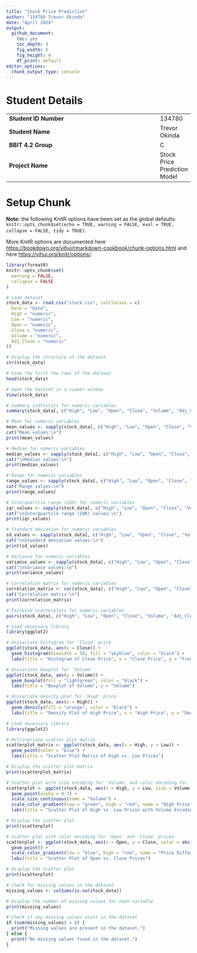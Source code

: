 ```yaml
---
title: "Stock Price Prediction"
author: "134780 Trevor Okinda"
date: "April 2024"
output:
  github_document: 
    toc: yes
    toc_depth: 4
    fig_width: 6
    fig_height: 4
    df_print: default
editor_options:
  chunk_output_type: console
---
```


# Student Details

|                                              |     |
|----------------------------------------------|-----|
| **Student ID Number**                        | 134780 |
| **Student Name**                             | Trevor Okinda |
| **BBIT 4.2 Group**                           | C |
| **Project Name**                             | Stock Price Prediction Model |

# Setup Chunk

**Note:** the following KnitR options have been set as the global defaults: <BR> `knitr::opts_chunk$set(echo = TRUE, warning = FALSE, eval = TRUE, collapse = FALSE, tidy = TRUE)`.

More KnitR options are documented here <https://bookdown.org/yihui/rmarkdown-cookbook/chunk-options.html> and here <https://yihui.org/knitr/options/>.

```r
library(formatR)
knitr::opts_chunk$set(
  warning = FALSE,
  collapse = FALSE
)
```

```r
# Load dataset
stock_data <- read.csv("stock.csv", colClasses = c(
  Date = "Date",
  High = "numeric",
  Low = "numeric",
  Open = "numeric",
  Close = "numeric",
  Volume = "numeric",
  Adj_Close = "numeric"
))

# Display the structure of the dataset
str(stock_data)

# View the first few rows of the dataset
head(stock_data)

# Open the dataset in a viewer window
View(stock_data)
```

```r
# Summary statistics for numeric variables
summary(stock_data[, c("High", "Low", "Open", "Close", "Volume", "Adj_Close")])
```

```r
# Mean for numeric variables
mean_values <- sapply(stock_data[, c("High", "Low", "Open", "Close", "Volume", "Adj_Close")], mean)
cat("Mean values:\n")
print(mean_values)

# Median for numeric variables
median_values <- sapply(stock_data[, c("High", "Low", "Open", "Close", "Volume", "Adj_Close")], median)
cat("\nMedian values:\n")
print(median_values)
```

```r
# Range for numeric variables
range_values <- sapply(stock_data[, c("High", "Low", "Open", "Close", "Volume", "Adj_Close")], function(x) c(min(x), max(x)))
cat("Range values:\n")
print(range_values)

# Interquartile range (IQR) for numeric variables
iqr_values <- sapply(stock_data[, c("High", "Low", "Open", "Close", "Volume", "Adj_Close")], IQR)
cat("\nInterquartile range (IQR) values:\n")
print(iqr_values)

# Standard deviation for numeric variables
sd_values <- sapply(stock_data[, c("High", "Low", "Open", "Close", "Volume", "Adj_Close")], sd)
cat("\nStandard deviation values:\n")
print(sd_values)

# Variance for numeric variables
variance_values <- sapply(stock_data[, c("High", "Low", "Open", "Close", "Volume", "Adj_Close")], var)
cat("\nVariance values:\n")
print(variance_values)
```

```r
# Correlation matrix for numeric variables
correlation_matrix <- cor(stock_data[, c("High", "Low", "Open", "Close", "Volume", "Adj_Close")])
cat("Correlation matrix:\n")
print(correlation_matrix)

# Pairwise scatterplots for numeric variables
pairs(stock_data[, c("High", "Low", "Open", "Close", "Volume", "Adj_Close")])
```

```r
# Load necessary library
library(ggplot2)

# Univariate histogram for 'Close' price
ggplot(stock_data, aes(x = Close)) +
  geom_histogram(binwidth = 50, fill = "skyblue", color = "black") +
  labs(title = "Histogram of Close Price", x = "Close Price", y = "Frequency")

# Univariate boxplot for 'Volume'
ggplot(stock_data, aes(y = Volume)) +
  geom_boxplot(fill = "lightgreen", color = "black") +
  labs(title = "Boxplot of Volume", y = "Volume")

# Univariate density plot for 'High' price
ggplot(stock_data, aes(x = High)) +
  geom_density(fill = "orange", color = "black") +
  labs(title = "Density Plot of High Price", x = "High Price", y = "Density")

# Load necessary library
library(ggplot2)

# Multivariate scatter plot matrix
scatterplot_matrix <- ggplot(stock_data, aes(x = High, y = Low)) +
  geom_point(color = "blue") +
  labs(title = "Scatter Plot Matrix of High vs. Low Prices")

# Display the scatter plot matrix
print(scatterplot_matrix)

# Scatter plot with size encoding for 'Volume' and color encoding for 'High' prices
scatterplot <- ggplot(stock_data, aes(x = High, y = Low, size = Volume, color = High)) +
  geom_point(alpha = 0.7) +
  scale_size_continuous(name = "Volume") +
  scale_color_gradient(low = "green", high = "red", name = "High Price") +
  labs(title = "Scatter Plot of High vs. Low Prices with Volume Encoding")

# Display the scatter plot
print(scatterplot)

# Scatter plot with color encoding for 'Open' and 'Close' prices
scatterplot <- ggplot(stock_data, aes(x = Open, y = Close, color = abs(Close - Open))) +
  geom_point() +
  scale_color_gradient(low = "blue", high = "red", name = "Price Difference") +
  labs(title = "Scatter Plot of Open vs. Close Prices")

# Display the scatter plot
print(scatterplot)

```

```r
# Check for missing values in the dataset
missing_values <- colSums(is.na(stock_data))

# Display the number of missing values for each variable
print(missing_values)

# Check if any missing values exist in the dataset
if (sum(missing_values) > 0) {
  print("Missing values are present in the dataset.")
} else {
  print("No missing values found in the dataset.")
}
```

